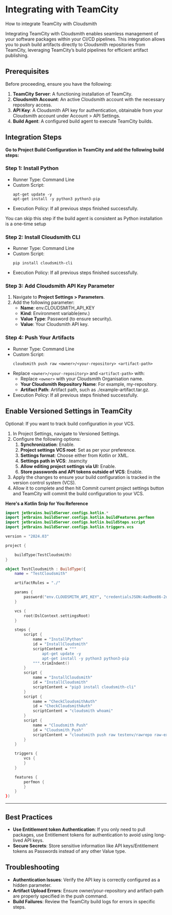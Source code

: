 

# Integrating with TeamCity

How to integrate TeamCity with Cloudsmith

Integrating TeamCity with Cloudsmith enables seamless management of your software packages within your CI/CD pipelines. This integration allows you to push build artifacts directly to Cloudsmith repositories from TeamCity, leveraging TeamCity’s build pipelines for efficient artifact publishing.

<NoCodeNoteSnippet />

## Prerequisites

Before proceeding, ensure you have the following:

1. **TeamCity Server**: A functioning installation of TeamCity.
2. **Cloudsmith Account**: An active Cloudsmith account with the necessary repository access.
3. **API Key**: A Cloudsmith API key for authentication, obtainable from your Cloudsmith account under Account > API Settings.
4. **Build Agent**: A configured build agent to execute TeamCity builds.

## Integration Steps

**Go to Project Build Configuration in TeamCity and add the following build steps:**

### Step 1: Install Python

- Runner Type: Command Line
- Custom Script: 
  ```
  apt-get update -y
  apt-get install -y python3 python3-pip
  ```
- Execution Policy: If all previous steps finished successfully.

<Note variant="note">
You can skip this step if the build agent is consistent as Python installation is a one-time setup
</Note>

### Step 2: Install Cloudsmith CLI

- Runner Type: Command Line
- Custom Script: 
  ```
  pip install cloudsmith-cli
  ```
- Execution Policy: If all previous steps finished successfully.

### Step 3: Add Cloudsmith API Key Parameter

1. Navigate to **Project Settings > Parameters**.
2. Add the following parameter:
   - **Name**: env.CLOUDSMITH_API_KEY
   - **Kind**: Environment variable(env.)
   - **Value Type**:  Password (to ensure security).
   - **Value**: Your Cloudsmith API key.

<BlockImage src={addApiKeyParameter} alt=""></BlockImage>

### Step 4: Push Your Artifacts

- Runner Type: Command Line
- Custom Script: 
  ```
  cloudsmith push raw <owner>/<your-repository> <artifact-path> 
  ```
- Replace `<owner>/<your-repository>` and `<artifact-path>` with:
  - Replace `<owner>` with your Cloudsmith Organisation name.
  - **Your Cloudsmith Repository Name**: For example, my-repository.
  - **Artifact Path**: Artifact path, such as ./example-artifact.tar.gz.
- Execution Policy: If all previous steps finished successfully.

## Enable Versioned Settings in TeamCity

<Note variant="note">
Optional: If you want to track build configuration in your VCS.
</Note>

1. In Project Settings, navigate to Versioned Settings.
2. Configure the following options:
   1. **Synchronization**: Enable.
   2. **Project settings VCS root**: Set as per your preference.
   3. **Settings format**: Choose either from Kotlin or XML.
   4. **Settings path in VCS**: .teamcity
   5. **Allow editing project settings via UI:** Enable.
   6. **Store passwords and API tokens outside of VCS**: Enable.
3. Apply the changes to ensure your build configuration is tracked in the version control system (VCS).
4. Allow it to complete and then hit Commit current project settings button and TeamCity will commit the build configuration to your VCS.

<BlockImage src={enabledVersionedSettings} alt=""></BlockImage>

**Here's a Kotlin Snip for You Reference**

```kotlin
import jetbrains.buildServer.configs.kotlin.*
import jetbrains.buildServer.configs.kotlin.buildFeatures.perfmon
import jetbrains.buildServer.configs.kotlin.buildSteps.script
import jetbrains.buildServer.configs.kotlin.triggers.vcs

version = "2024.03"

project {

    buildType(TestCloudsmith)
}

object TestCloudsmith : BuildType({
    name = "TestCloudsmith"

    artifactRules = "./"

    params {
        password("env.CLOUDSMITH_API_KEY", "credentialsJSON:4ad9ee86-2dd4-4acf-8070-123e96c647fc")
    }

    vcs {
        root(DslContext.settingsRoot)
    }

    steps {
        script {
            name = "InstallPython"
            id = "InstallCloudsmith"
            scriptContent = """
                apt-get update -y
                apt-get install -y python3 python3-pip
            """.trimIndent()
        }
        script {
            name = "InstallCloudsmith"
            id = "InstallCloudsmith"
            scriptContent = "pip3 install cloudsmith-cli"
        }
        script {
            name = "CheckCloudsmithAuth"
            id = "CheckCloudsmithAuth"
            scriptContent = "cloudsmith whoami"
        }
        script {
            name = "Cloudsmith Push"
            id = "Cloudsmith_Push"
            scriptContent = "cloudsmith push raw testenv/rawrepo raw-example.tar.gz"
        }
    }

    triggers {
        vcs {
        }
    }

    features {
        perfmon {
        }
    }
})

```

***

## Best Practices

- **Use Entitlement token Authentication**: If you only need to pull packages, use Entitlement tokens for authentication to avoid using long-lived API keys.
- **Secure Secrets**: Store sensitive information like API keys/Entitlement tokens as Passwords instead of any other Value type.

## Troubleshooting

- **Authentication Issues**: Verify the API key is correctly configured as a hidden parameter.
- **Artifact Upload Errors**: Ensure owner/your-repository and artifact-path are properly specified in the push command.
- **Build Failures**: Review the TeamCity build logs for errors in specific steps.
